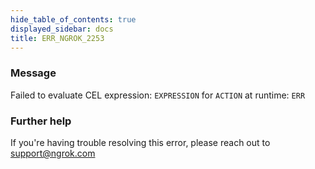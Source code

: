```yaml
---
hide_table_of_contents: true
displayed_sidebar: docs
title: ERR_NGROK_2253
---
```




### Message

Failed to evaluate CEL expression: `EXPRESSION` for `ACTION` at runtime: `ERR`

<ErrorDetails error="err_ngrok_2253" />

### Further help

If you're having trouble resolving this error, please reach out to [support@ngrok.com](mailto:support@ngrok.com?subject=Help%20with%20ERR_NGROK_2253)
